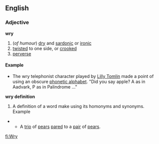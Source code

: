 ==English==
=== Adjective ===
'''wry'''
#(''of humour'') [[dry]] and [[sardonic]] or [[ironic]]
# [[twisted]] to one side, or [[crooked]]
# [[perverse]]

==== Example ====

* The wry telephonist character played by [[Lilly Tomlin]] made a point of using an obscure [[phonetic alphabet]].  "Did you say apple?  A as in Aadvark, P as in Palindrome ..."

'''wry definition''' 

# A definition of a word make using its homonyms and synonyms. Example
** A [[trio]] of [[pear]]s [[pare]]d to a [[pair]] of [[pear]]s. 

[[fi:Wry]]